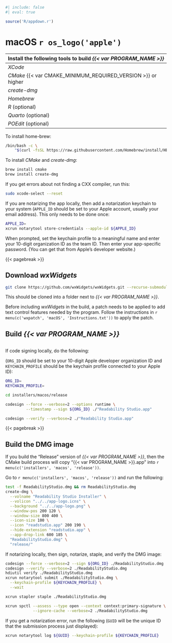 ```r
#| include: false
#| eval: true

source('R/appdown.r')
```

# macOS `r os_logo('apple')`

| Install the following tools to build *{{< var PROGRAM_NAME >}}* |
| :-- |
| *XCode* |
| *CMake* {{< var CMAKE_MINIMUM_REQUIRED_VERSION >}} or higher |
| *create-dmg* |
| *Homebrew* |
| *R* (optional) |
| *Quarto* (optional) |
| *POEdit* (optional) |

To install home-brew:

```.bash
/bin/bash -c \
    "$(curl -fsSL https://raw.githubusercontent.com/Homebrew/install/HEAD/install.sh)"
```

To install *CMake* and *create-dmg*:

```.bash
brew install cmake
brew install create-dmg
```

If you get errors about not finding a CXX compiler, run this:

```.bash
sudo xcode-select --reset
```

If you are notarizing the app locally, then add a notarization keychain to your system
(`APPLE_ID` should be set to your Apple account, usually your email address).
This only needs to be done once:

```.bash
APPLE_ID=
xcrun notarytool store-credentials --apple-id ${APPLE_ID}
```

When prompted, set the keychain profile to a meaningful name and enter your 10-digit organization ID as the team ID.
Then enter your app-specific password. (You can get that from Apple's developer website.)

{{< pagebreak >}}

## Download *wxWidgets* {-}

```.bash
git clone https://github.com/wxWidgets/wxWidgets.git --recurse-submodules
```

This should be cloned into a folder next to *{{< var PROGRAM_NAME >}}*.

Before including *wxWidgets* in the build, a patch needs to be applied to add text control features needed by the program.
Follow the instructions in `r menu(c('wxpatch', 'macOS', 'Instructions.txt'))` to apply the patch.

## Build *{{< var PROGRAM_NAME >}}* {-}

```.bash
```

If code signing locally, do the following:

(`ORG_ID` should be set to your 10-digit Apple developer organization ID and `KEYCHAIN_PROFILE` should be the keychain profile connected to your Apple ID):

```.bash
ORG_ID=
KEYCHAIN_PROFILE=

cd installers/macos/release

codesign --force --verbose=2 --options runtime \
         --timestamp --sign ${ORG_ID} ./"Readability Studio.app"

codesign --verify --verbose=2 ./"Readability Studio.app"
```

{{< pagebreak >}}

## Build the DMG image {-}

::: {.notesection data-latex=""}
If you build the "Release" version of *{{< var PROGRAM_NAME >}}*, then the CMake build process will copy "{{< var PROGRAM_NAME >}}.app" into `r menu(c('installers', 'macos', 'release'))`.
:::

Go to  `r menu(c('installers', 'macos', 'release'))` and run the following:

```.bash
test -f ReadabilityStudio.dmg && rm ReadabilityStudio.dmg
create-dmg \
  --volname "Readability Studio Installer" \
  --volicon "../../app-logo.icns" \
  --background "../../app-logo.png" \
  --window-pos 200 120 \
  --window-size 800 400 \
  --icon-size 100 \
  --icon "readstudio.app" 200 190 \
  --hide-extension "readstudio.app" \
  --app-drop-link 600 185 \
  "ReadabilityStudio.dmg" \
  "release/"
```

If notarizing locally, then sign, notarize, staple, and verify the DMG image:

```.bash
codesign --force --verbose=2 --sign ${ORG_ID} ./ReadabilityStudio.dmg
codesign --verify --verbose=2 ./ReadabilityStudio.dmg
hdiutil verify ./ReadabilityStudio.dmg
xcrun notarytool submit ./ReadabilityStudio.dmg \
  --keychain-profile ${KEYCHAIN_PROFILE} \
  --wait

xcrun stapler staple ./ReadabilityStudio.dmg

xcrun spctl --assess --type open --context context:primary-signature \
            --ignore-cache --verbose=2 ./ReadabilityStudio.dmg
```

If you get a notarization error, run the following
(`GUID` will be the unique ID that the submission process just displayed):

```.bash
xcrun notarytool log ${GUID} --keychain-profile ${KEYCHAIN_PROFILE}
```
